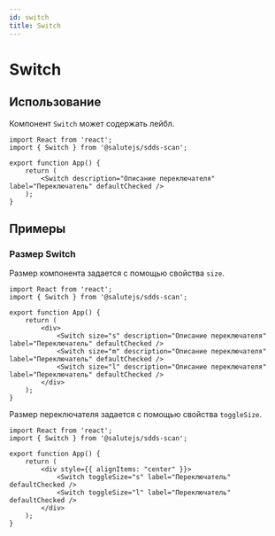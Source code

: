 ```yaml
---
id: switch
title: Switch
---
```



# Switch
<Description name="Switch" />
<PropsTable name="Switch" include={['defaultChecked']} />

## Использование
Компонент `Switch` может содержать лейбл.

```tsx live
import React from 'react';
import { Switch } from '@salutejs/sdds-scan';

export function App() {
    return (
        <Switch description="Описание переключателя" label="Переключатель" defaultChecked />
    );
}
```

## Примеры

### Размер Switch
Размер компонента задается с помощью свойства `size`.

```tsx live
import React from 'react';
import { Switch } from '@salutejs/sdds-scan';

export function App() {
    return (
        <div>
            <Switch size="s" description="Описание переключателя" label="Переключатель" defaultChecked />
            <Switch size="m" description="Описание переключателя" label="Переключатель" defaultChecked />
            <Switch size="l" description="Описание переключателя" label="Переключатель" defaultChecked />
        </div>
    );
}
```

Размер переключателя задается с помощью свойства `toggleSize`.

```tsx live
import React from 'react';
import { Switch } from '@salutejs/sdds-scan';

export function App() {
    return (
        <div style={{ alignItems: "center" }}>
            <Switch toggleSize="s" label="Переключатель" defaultChecked />
            <Switch toggleSize="l" label="Переключатель" defaultChecked />
        </div>
    );
}
```
